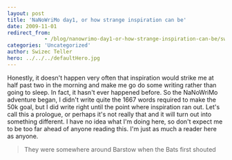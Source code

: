 ```yaml
---
layout: post
title: 'NaNoWriMo day1, or how strange inspiration can be'
date: 2009-11-01
redirect_from: 
            - /blog/nanowrimo-day1-or-how-strange-inspiration-can-be/swizec/795
categories: 'Uncategorized'
author: Swizec Teller
hero: ../../../defaultHero.jpg
---
```

Honestly, it doesn't happen very often that inspiration would strike me at half past two in the morning and make me go do some writing rather than going to sleep. In fact, it hasn't ever happened before. So the NaNoWriMo adventure began, I didn't write quite the 1667 words required to make the 50k goal, but I did write right until the point where inspiration ran out. Let's call this a prologue, or perhaps it's not really that and it will turn out into something different. I have no idea what I'm doing here, so don't expect me to be too far ahead of anyone reading this. I'm just as much a reader here as anyone.

> They were somewhere around Barstow when the Bats first shouted